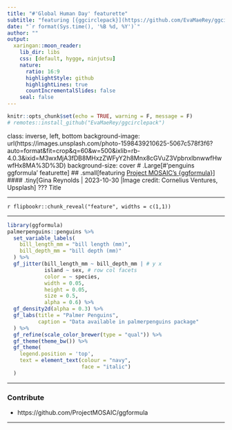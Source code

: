 ```yaml
---
title: "#'Global Human Day' featurette"
subtitle: "featuring [{ggcirclepack}](https://github.com/EvaMaeRey/ggcirclepack) which is experimental"
date: "`r format(Sys.time(), '%B %d, %Y')`"
author: ""
output:
  xaringan::moon_reader:
    lib_dir: libs
    css: [default, hygge, ninjutsu]
    nature:
      ratio: 16:9
      highlightStyle: github
      highlightLines: true
      countIncrementalSlides: false
    seal: false
---
```





```r
knitr::opts_chunk$set(echo = TRUE, warning = F, message = F)
# remotes::install_github("EvaMaeRey/ggcirclepack")
```

class: inverse, left, bottom
background-image: url(https://images.unsplash.com/photo-1598439210625-5067c578f3f6?auto=format&fit=crop&q=60&w=500&ixlib=rb-4.0.3&ixid=M3wxMjA3fDB8MHxzZWFyY2h8Mnx8cGVuZ3VpbnxlbnwwfHwwfHx8MA%3D%3D)
background-size: cover
# .Large[#'penguins ggformula' featurette]
## .small[featuring [Project MOSAIC's {ggformula}](https://github.com/ProjectMOSAIC/ggformula)]
#### .tiny[Gina Reynolds | 2023-10-30 |Image credit: Cornelius Ventures, Upsplash]
???
Title 



---


`r flipbookr::chunk_reveal("feature", widths = c(1,1))`

---

```r
library(ggformula)
palmerpenguins::penguins %>% 
  set_variable_labels(
    bill_length_mm = "bill length (mm)",
    bill_depth_mm = "bill depth (mm)"
  ) %>%
  gf_jitter(bill_length_mm ~ bill_depth_mm | # y x
            island ~ sex, # row col facets
            color = ~ species, 
            width = 0.05, 
            height = 0.05, 
            size = 0.5, 
            alpha = 0.6) %>%
  gf_density2d(alpha = 0.3) %>% 
  gf_labs(title = "Palmer Penguins",
          caption = "Data available in palmerpenguins package"
  ) %>%
  gf_refine(scale_color_brewer(type = "qual")) %>%
  gf_theme(theme_bw()) %>%
  gf_theme(
    legend.position = 'top',
    text = element_text(colour = "navy", 
                        face = "italic")
  )
```


---

### Contribute

- https://github.com/ProjectMOSAIC/ggformula

---
